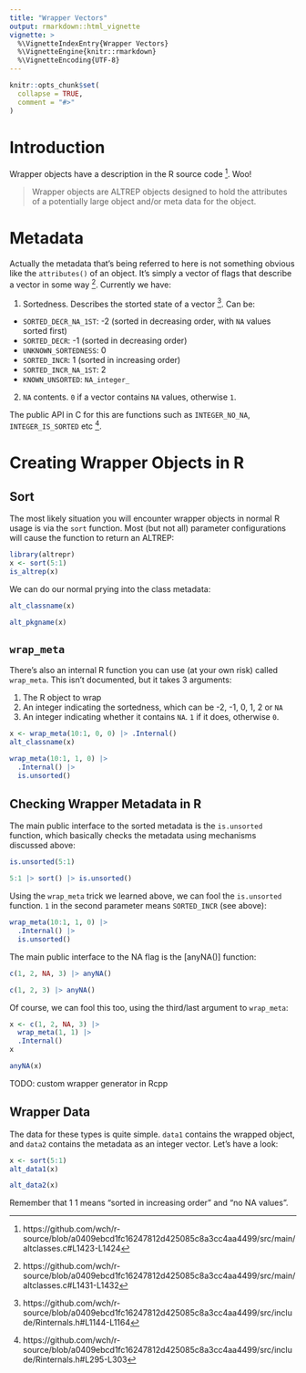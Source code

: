 ```yaml
---
title: "Wrapper Vectors"
output: rmarkdown::html_vignette
vignette: >
  %\VignetteIndexEntry{Wrapper Vectors}
  %\VignetteEngine{knitr::rmarkdown}
  %\VignetteEncoding{UTF-8}
---
```


```r
knitr::opts_chunk$set(
  collapse = TRUE,
  comment = "#>"
)
```

# Introduction

Wrapper objects have a description in the R source code ^[https://github.com/wch/r-source/blob/a0409ebcd1fc16247812d425085c8a3cc4aa4499/src/main/altclasses.c#L1423-L1424]. Woo!

> Wrapper objects are ALTREP objects designed to hold the attributes
   of a potentially large object and/or meta data for the object.
   
# Metadata
   
Actually the metadata that's being referred to here is not something obvious
like the `attributes()` of an object. It's simply a vector of flags that
describe a vector in some way ^[https://github.com/wch/r-source/blob/a0409ebcd1fc16247812d425085c8a3cc4aa4499/src/main/altclasses.c#L1431-L1432]. Currently we have:

1. Sortedness. Describes the storted state of a vector ^[https://github.com/wch/r-source/blob/a0409ebcd1fc16247812d425085c8a3cc4aa4499/src/include/Rinternals.h#L1144-L1164]. Can be:
  * `SORTED_DECR_NA_1ST`: -2 (sorted in decreasing order, with `NA` values sorted first)
  * `SORTED_DECR`: -1 (sorted in decreasing order)
  * `UNKNOWN_SORTEDNESS`: 0
  * `SORTED_INCR`: 1 (sorted in increasing order)
  * `SORTED_INCR_NA_1ST`: 2
  * `KNOWN_UNSORTED`: `NA_integer_`
2. `NA` contents. `0` if a vector contains `NA` values, otherwise `1`.

The public API in C for this are functions such as `INTEGER_NO_NA`, `INTEGER_IS_SORTED` etc ^[https://github.com/wch/r-source/blob/a0409ebcd1fc16247812d425085c8a3cc4aa4499/src/include/Rinternals.h#L295-L303].

# Creating Wrapper Objects in R
## Sort

The most likely situation you will encounter wrapper objects in normal R usage is via the `sort` function.
Most (but not all) parameter configurations will cause the function to return an ALTREP:

```r
library(altrepr)
x <- sort(5:1)
is_altrep(x)
```

We can do our normal prying into the class metadata:

```r
alt_classname(x)
```
```r
alt_pkgname(x)
```

## `wrap_meta`

There's also an internal R function you can use (at your own risk) called `wrap_meta`.
This isn't documented, but it takes 3 arguments:

1. The R object to wrap
2. An integer indicating the sortedness, which can be -2, -1, 0, 1, 2 or `NA`
3. An integer indicating whether it contains `NA`. `1` if it does, otherwise `0`.

```r
x <- wrap_meta(10:1, 0, 0) |> .Internal()
alt_classname(x)
```
```r
wrap_meta(10:1, 1, 0) |> 
  .Internal() |>
  is.unsorted()
```

## Checking Wrapper Metadata in R

The main public interface to the sorted metadata is the `is.unsorted` function,
which basically checks the metadata using mechanisms discussed above:

```r
is.unsorted(5:1)
```

```r
5:1 |> sort() |> is.unsorted()
```

Using the `wrap_meta` trick we learned above, we can fool the `is.unsorted` function.
`1` in the second parameter means `SORTED_INCR` (see above):

```r
wrap_meta(10:1, 1, 0) |> 
  .Internal() |>
  is.unsorted()
```

The main public interface to the NA flag is the [anyNA()] function:

```r
c(1, 2, NA, 3) |> anyNA()
```
```r
c(1, 2, 3) |> anyNA()
```

Of course, we can fool this too, using the third/last argument to `wrap_meta`:

```r
x <- c(1, 2, NA, 3) |>
  wrap_meta(1, 1) |> 
  .Internal()
x
```
```r
anyNA(x)
```

TODO: custom wrapper generator in Rcpp

## Wrapper Data

The data for these types is quite simple. 
`data1` contains the wrapped object, and `data2` contains the metadata as
an integer vector. Let's have a look:

```r
x <- sort(5:1)
alt_data1(x)
```
```r
alt_data2(x)
```

Remember that 1 1 means "sorted in increasing order" and "no NA values".



